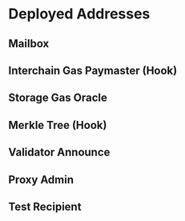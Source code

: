 

# Deployed Addresses

## Mailbox
<Tabs groupId="environment">
<TabItem value="mainnet" label="Mainnet">

<AddressTable environment="mainnet" contract="mailbox"/>

</TabItem>
<TabItem value="testnet" label="Testnet">

<AddressTable environment="testnet" contract="mailbox"/>

</TabItem>
</Tabs>

## Interchain Gas Paymaster (Hook)

<Tabs groupId="environment">
<TabItem value="mainnet" label="Mainnet">

<AddressTable environment="mainnet" contract="interchainGasPaymaster"/>

</TabItem>
<TabItem value="testnet" label="Testnet">

<AddressTable environment="testnet" contract="interchainGasPaymaster"/>

</TabItem>
</Tabs>

## Storage Gas Oracle

<Tabs groupId="environment">
<TabItem value="mainnet" label="Mainnet">

<AddressTable environment="mainnet" contract="storageGasOracle"/>

</TabItem>
<TabItem value="testnet" label="Testnet">

<AddressTable environment="testnet" contract="storageGasOracle"/>

</TabItem>
</Tabs>

## Merkle Tree (Hook)

<Tabs groupId="environment">
<TabItem value="mainnet" label="Mainnet">

<AddressTable environment="mainnet" contract="merkleTreeHook"/>

</TabItem>
<TabItem value="testnet" label="Testnet">

<AddressTable environment="testnet" contract="merkleTreeHook"/>

</TabItem>
</Tabs>

## Validator Announce

<Tabs groupId="environment">
<TabItem value="mainnet" label="Mainnet">

<AddressTable environment="mainnet" contract="validatorAnnounce"/>

</TabItem>
<TabItem value="testnet" label="Testnet">

<AddressTable environment="testnet" contract="validatorAnnounce"/>

</TabItem>
</Tabs>

## Proxy Admin

<Tabs groupId="environment">
<TabItem value="mainnet" label="Mainnet">

<AddressTable environment="mainnet" contract="proxyAdmin"/>

</TabItem>
</Tabs>

## Test Recipient

<Tabs groupId="environment">
<TabItem value="testnet" label="Testnet">

<AddressTable environment="testnet" contract="testRecipient"/>

</TabItem>
</Tabs>
